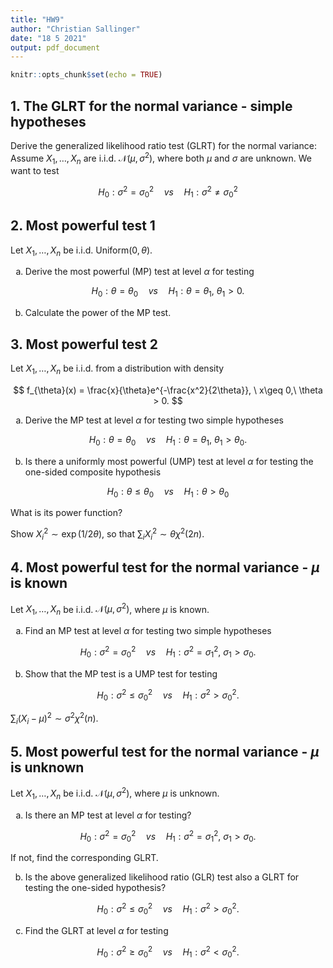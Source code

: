 ```yaml
---
title: "HW9"
author: "Christian Sallinger"
date: "18 5 2021"
output: pdf_document
---
```


```r
knitr::opts_chunk$set(echo = TRUE)
```

## 1. The GLRT for the normal variance - simple hypotheses

Derive the generalized likelihood ratio test (GLRT) for the normal variance: Assume $X_1,\dots,X_n$ are i.i.d. $\mathcal{N}(\mu,\sigma^2)$, where both $\mu$ and $\sigma$ are unknown. We want to test

$$
H_0 : \sigma^2 = \sigma_0^2 \quad vs \quad H_1: \sigma^2 \neq \sigma_0^2
$$

\textbf{Solution:}

## 2. Most powerful test 1

Let $X_1,\dots,X_n$ be i.i.d. Uniform$(0,\theta)$.

(a) Derive the most powerful (MP) test at level $\alpha$ for testing

$$
H_0 : \theta = \theta_0 \quad vs \quad H_1 : \theta = \theta_1, \ \theta_1 > 0.
$$

(b) Calculate the power of the MP test.

\textbf{Solution:}

## 3. Most powerful test 2

Let $X_1,\dots, X_n$ be i.i.d. from a distribution with density

$$
f_{\theta}(x)
=
\frac{x}{\theta}e^{-\frac{x^2}{2\theta}}, \ x\geq 0,\ \theta > 0.
$$

(a) Derive the MP test at level $\alpha$ for testing two simple hypotheses

$$
H_0 : \theta = \theta_0 \quad vs \quad H_1 : \theta = \theta_1, \ \theta_1 > \theta_0.
$$

(b) Is there a uniformly most powerful (UMP) test at level $\alpha$ for testing the one-sided composite hypothesis

$$
H_0: \theta \leq \theta_0 \quad vs \quad H_1: \theta > \theta_0
$$

\quad What is its power function?

\quad \textit{Hint:} Show $X_i^2 \sim \exp(1/2\theta)$, so that $\sum_i X_i^2 \sim \theta\chi^2(2n)$.

\textbf{Solution:}

## 4. Most powerful test for the normal variance - $\mu$ is known

Let $X_1,\dots,X_n$ be i.i.d. $\mathcal{N}(\mu,\sigma^2)$, where $\mu$ is known.

(a) Find an MP test at level $\alpha$ for testing two simple hypotheses 

$$
H_0:\sigma^2 = \sigma_0^2 \quad vs \quad H_1: \sigma^2 = \sigma_1^2, \ \sigma_1 > \sigma_0.
$$

(b) Show that the MP test is a UMP test for testing

$$
H_0: \sigma^2 \leq \sigma_0^2 \quad vs \quad H_1:\sigma^2 > \sigma_0^2.
$$

\textit{Hint:} $\sum_i (X_i-\mu)^2 \sim \sigma^2\chi^2(n)$.

\textbf{Solution:}

## 5. Most powerful test for the normal variance - $\mu$ is unknown

Let $X_1,\dots,X_n$ be i.i.d. $\mathcal{N}(\mu,\sigma^2)$, where $\mu$ is unknown.

(a) Is there an MP test at level $\alpha$ for testing?

$$
H_0 : \sigma^2 = \sigma_0^2 \quad vs \quad H_1:\sigma^2 =\sigma_1^2,\ \sigma_1>\sigma_0.
$$

If not, find the corresponding GLRT.

(b) Is the above generalized likelihood ratio (GLR) test also a GLRT for testing the one-sided hypothesis?

$$
H_0 : \sigma^2 \leq \sigma_0^2 \quad vs \quad H_1 : \sigma^2 > \sigma_0^2.
$$

(c) Find the GLRT at level $\alpha$ for testing

$$
H_0:\sigma^2 \geq \sigma_0^2 \quad vs \quad H_1: \sigma^2 < \sigma_0^2.
$$

\textbf{Solution:}